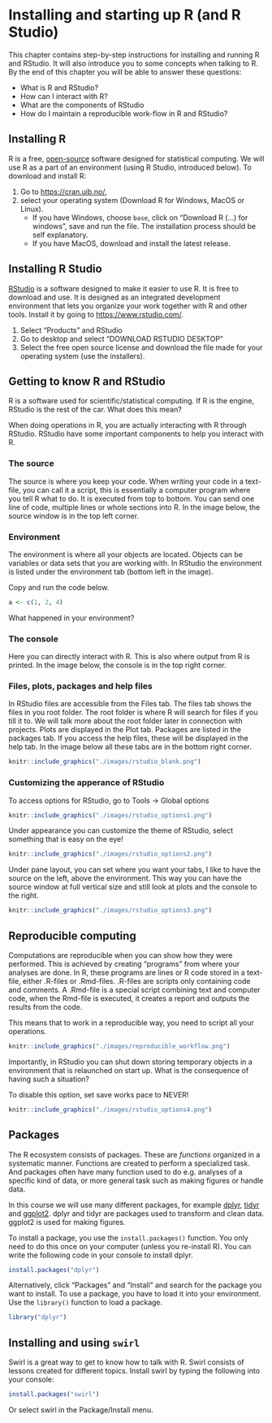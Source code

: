 # Installing and starting up R (and R Studio)


This chapter contains step-by-step instructions for installing and running R and RStudio. It will also introduce you to some concepts when talking to R. By the end of this chapter you will be able to answer these questions:

- What is R and RStudio?
- How can I interact with R?
- What are the components of RStudio
- How do I maintain a reproducible work-flow in R and RStudio?

## Installing R

R is a free, [open-source](https://en.wikipedia.org/wiki/Open_source) software designed for statistical computing. We will use R as a part of an environment (using R Studio, introduced below). To download and install R:

1. Go to [https://cran.uib.no/](https://cran.uib.no/),
2. select your operating system (Download R for Windows, MacOS or Linux).
    - If you have Windows, choose `base`, click on "Download R (...) for windows", save and run the file. The installation process should be self explanatory.
    - If you have MacOS, download and install the latest release.
    
## Installing R Studio

[RStudio](https://www.rstudio.com/) is a software designed to make it easier to use R. It is free to download and use. It is designed as an integrated development environment that lets you organize your work together with R and other tools. Install it by going to [https://www.rstudio.com/](https://www.rstudio.com/). 

1. Select "Products" and RStudio
2. Go to desktop and select "DOWNLOAD RSTUDIO DESKTOP"
3. Select the free open source license and download the file made for your operating system (use the installers).


## Getting to know R and RStudio

R is a software used for scientific/statistical computing. If R is the engine, RStudio is the rest of the car. What does this mean?

When doing operations in R, you are actually interacting with R through RStudio. RStudio have some important components to help you interact with R.

### The source

The source is where you keep your code. When writing your code in a text-file, you can call it a script, this is essentially a computer program where you tell R what to do. It is executed from top to bottom. You can send one line of code, multiple lines or whole sections into R. In the image below, the source window is in the top left corner.

### Environment

The environment is where all your objects are located. Objects can be variables or data sets that you are working with. In RStudio the environment is listed under the environment tab (bottom left in the image).

Copy and run the code below.


```r

a <- c(1, 2, 4)

```

What happened in your environment?

### The console

Here you can directly interact with R. This is also where output from R is printed. In the image below, the console is in the top right corner.

### Files, plots, packages and help files

In RStudio files are accessible from the Files tab. The files tab shows the files in you root folder. The root folder is where R will search for files if you till it to. We will talk more about the root folder later in connection with projects. Plots are displayed in the Plot tab. Packages are listed in the packages tab. If you access the help files, these will be displayed in the help tab. In the image below all these tabs are in the bottom right corner.

```r

knitr::include_graphics("./images/rstudio_blank.png")

```

### Customizing the apperance of RStudio

To access options for RStudio, go to Tools -> Global options

```r

knitr::include_graphics("./images/rstudio_options1.png")

```


Under appearance you can customize the theme of RStudio, select something that is easy on the eye!

```r

knitr::include_graphics("./images/rstudio_options2.png")

```


Under pane layout, you can set where you want your tabs, I like to have the source on the left, above the environment. This way you can have the source window at full vertical size and still look at plots and the console to the right.



```r

knitr::include_graphics("./images/rstudio_options3.png")

```


## Reproducible computing

Computations are reproducible when you can show how they were performed. This is achieved by creating "programs" from where your analyses are done. In R, these programs are lines or R code stored in a text-file, either .R-files or .Rmd-files. .R-files are scripts only containing code and comments. A .Rmd-file is a special script combining text and computer code, when the Rmd-file is executed, it creates a report and outputs the results from the code.

This means that to work in a reproducible way, you need to script all your operations. 

```r

knitr::include_graphics("./images/reproducible_workflow.png")

```

Importantly, in RStudio you can shut down storing temporary objects in a environment that is relaunched on start up. What is the consequence of having such a situation?

To disable this option, set save works pace to NEVER!

```r

knitr::include_graphics("./images/rstudio_options4.png")

```


## Packages

The R ecosystem consists of packages. These are *functions* organized in a systematic manner. Functions are created to perform a specialized task. And packages often have many function used to do e.g. analyses of a specific kind of data, or more general task such as making figures or handle data.

In this course we will use many different packages, for example [dplyr](https://dplyr.tidyverse.org/), [tidyr](https://tidyr.tidyverse.org/) and [ggplot2](https://ggplot2.tidyverse.org/). dplyr and tidyr are packages used to transform and clean data. ggplot2 is used for making figures.

To install a package, you use the `install.packages()` function. You only need to do this once on your computer (unless you re-install R). You can write the following code in your console to install dplyr.

```r
install.packages("dplyr")
```

Alternatively, click "Packages" and "Install" and search for the package you want to install. To use a package, you have to load it into your environment. Use the `library()` function to load a package.

```r
library("dplyr")
```


## Installing and using `swirl`

Swirl is a great way to get to know how to talk with R. Swirl consists of lessons created for different topics. Install swirl by typing the following into your console:

```r
install.packages("swirl")
```

Or select swirl in the Package/Install menu. 
